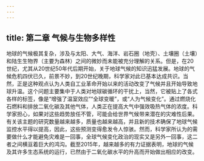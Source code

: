 ```yaml
---
---
---
```

title: 第二章 气候与生物多样性
---




地球的气候极其复杂，涉及与太阳、大气、海洋、岩石圈（地壳）、土壤圈（土壤）和陆生生物界（主要为森林）之间的微妙而未能被充分理解的关系。但是，在20世纪，尤其从20世纪50年代后期开始，关于地球气候的知识迅猛发展。地球的气候危机四伏已久，前景不妙，到20世纪晚期，科学家对此已基本达成共识。当然，正是这种观点认为人类自工业革命开始以来的活动改变了气候并且开始导致地球升温。这个问题主要集中于人类对地球碳循环的干扰上，当然，它被贴上了各式各样的标签，像是“增强了温室效应”“全球变暖”，或“人为气候变化”。通过燃烧化石燃料和排放二氧化碳及其他气体，人类正在提高大气中强效吸热气体的浓度。科学家担心，如果对这些趋势放任不管，可能会给世界气候带来潜在的灾难性后果。有关该主题的研究数量越来越多，质量也越来越高，并且新的技术确保了地球气候监控水平得以提高，因此，这些预测变得愈发令人惊骇。然而，科学家所认为的需要做什么才能避免灾难是一回事，全球气候变化政治的现实又是另外一回事，这二者之间横亘着巨大的鸿沟。截至2015年，越来越多的有力证据表明，地球的气候及其许多生态系统的运行，已然由于二氧化碳水平的升高而开始做出相应的改变。